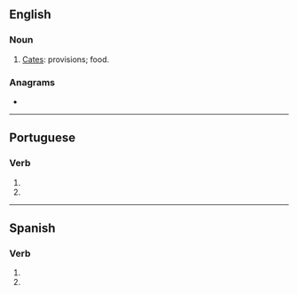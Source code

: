 {{also|acatés}}
==English==

===Noun===
{{en-plural noun}}

# {{lb|en|obsolete}} [[cates|Cates]]: provisions; food.

===Anagrams===
* {{anagrams|en|a=aacest|AASECT}}

----

==Portuguese==

===Verb===
{{head|pt|verb form}}

# {{inflection of|pt|acatar||2|s|pres|subj}}
# {{inflection of|pt|acatar||2|s|negative|impr}}

----

==Spanish==

===Verb===
{{head|es|verb form}}

# {{es-verb form of|ending=ar|mood=imperative|sense=negative|pers=2|formal=no|number=singular|acatar}}
# {{es-verb form of|ending=ar|mood=subjunctive|tense=present|pers=2|formal=no|number=singular|acatar}}